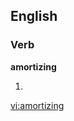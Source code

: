 
==English==

===Verb===
'''amortizing'''

# {{present participle of|[[amortize]]}}

[[vi:amortizing]]